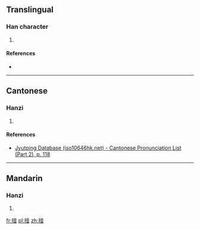 ==Translingual==

===Han character===
{{Han char|rn=64|rad=手|as=11|sn=14|four=5806<sub>1</sub>|canj=手人卜日 (QOYA)|ids=⿰[[扌]]⿱[[𠆢]][[音]]}}

# {{defn|Han|sort=手11}}

====References====
* {{Han ref|kx=0453.060|dkj=12657|hdz=31948.020|uh=647F|ud=25727|bh=E1ED|bd=57837}}

----

==Cantonese==

===Hanzi===
{{yue-hanzi|jyut=[[jiu4]]|y=yiu4}}

# {{defn|lang=yue|sort=手11}}

====References====
*[http://www.iso10646hk.net/jp/document/download.jsp Jyutping Database (iso10646hk.net) - Cantonese Pronunciation List (Part 2), p. 118]

----

==Mandarin==

===Hanzi===
{{cmn-hanzi|pin=[[yīn]] ([[yin1]])|wg=yin<sup>1</sup>}}

# {{defn|lang=cmn|sort=手11}}

[[fr:摿]]
[[pl:摿]]
[[zh:摿]]